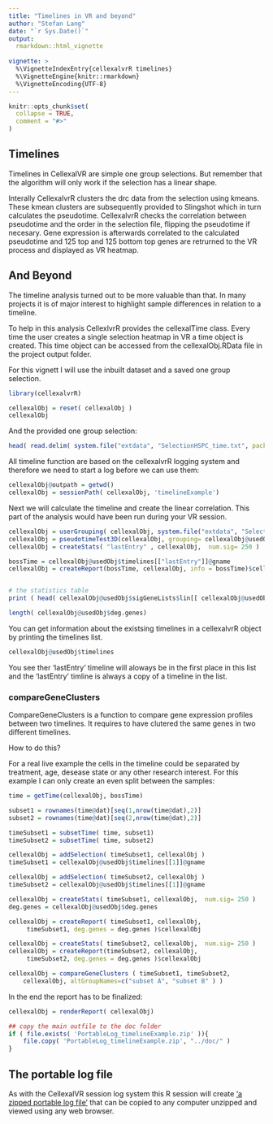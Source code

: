 ---
title: "Timelines in VR and beyond"
author: "Stefan Lang"
date: "`r Sys.Date()`"
output:
  rmarkdown::html_vignette
  
vignette: >
  %\VignetteIndexEntry{cellexalvrR timelines}
  %\VignetteEngine{knitr::rmarkdown}
  %\VignetteEncoding{UTF-8}
---

```{r setup, include = FALSE}
knitr::opts_chunk$set(
  collapse = TRUE,
  comment = "#>"
)
```

## Timelines

Timelines in CellexalVR are simple one group selections. 
But remember that the algorithm will only work if the selection has a linear shape.

Interally CellexalvrR clusters the drc data from the selection using kmeans.
These kmean clusters are subsequently provided to Slingshot which in turn calculates the
pseudotime. CellexalvrR checks the correlation between pseudotime and the order in the selection file,
flipping the pseudotime if necesary.
Gene expression is afterwards correlated to the calculated pseudotime and 125 top and 125 bottom top 
genes are retrurned to the VR process and displayed as VR heatmap.

## And Beyond

The timeline analysis turned out to be more valuable than that.
In many projects it is of major interest to highlight sample differences in relation to a timeline.

To help in this analysis CellexlvrR provides the cellexalTime class. Every time the user creates a single selection heatmap in VR a time object is created. This time object can be accessed from the cellexalObj.RData file in the project output folder.

For this vignett I will use the inbuilt dataset and a saved one group selection.

```{r,message=FALSE}
library(cellexalvrR)

cellexalObj = reset( cellexalObj )
cellexalObj

```

And the provided one group selection:

```{r,message=FALSE}
head( read.delim( system.file("extdata", "SelectionHSPC_time.txt", package="cellexalvrR"), header=F ) )

```

All timeline function are based on the cellexalvrR logging system and therefore we need to start a log before we can use them:

```{r,message=FALSE}

cellexalObj@outpath = getwd()
cellexalObj = sessionPath( cellexalObj, 'timelineExample')


```

Next we will calculate the timeline and create the linear correlation.
This part of the analysis would have been run during your VR session.

```{r,message=FALSE}
cellexalObj = userGrouping( cellexalObj, system.file("extdata", "SelectionHSPC_time.txt",package= "cellexalvrR") )
cellexalObj = pseudotimeTest3D(cellexalObj, grouping= cellexalObj@usedObj$lastGroup )
cellexalObj = createStats( "lastEntry" , cellexalObj,  num.sig= 250 )

bossTime = cellexalObj@usedObj$timelines[["lastEntry"]]@gname
cellexalObj = createReport(bossTime, cellexalObj, info = bossTime)$cellexalObj


# the statistics table
print ( head( cellexalObj@usedObj$sigGeneLists$lin[[ cellexalObj@usedObj$lastGroup ]] ))

length( cellexalObj@usedObj$deg.genes)
```

You can get information about the existsing timelines in a cellexalvrR object by printing the timelines list.

```{r, message=FALSE}
cellexalObj@usedObj$timelines
```

You see ther 'lastEntry' timeline will aloways be in the first place in this list
and the 'lastEntry' timline is always a copy of a timeline in the list.

### compareGeneClusters

CompareGeneClusters is a function to compare gene expression profiles between two timelines.
It requires to have clutered the same genes in two different timelines.

How to do this?

For a real live example the cells in the timeline could be separated by treatment, age, desease state or any other research interest.
For this example I can only create an even split between the samples:

```{r, message=FALSE}
time = getTime(cellexalObj, bossTime)

subset1 = rownames(time@dat)[seq(1,nrow(time@dat),2)]
subset2 = rownames(time@dat)[seq(2,nrow(time@dat),2)]

timeSubset1 = subsetTime( time, subset1)
timeSubset2 = subsetTime( time, subset2)

cellexalObj = addSelection( timeSubset1, cellexalObj )
timeSubset1 = cellexalObj@usedObj$timelines[[1]]@gname

cellexalObj = addSelection( timeSubset2, cellexalObj )
timeSubset2 = cellexalObj@usedObj$timelines[[1]]@gname

cellexalObj = createStats( timeSubset1, cellexalObj,  num.sig= 250 )
deg.genes = cellexalObj@usedObj$deg.genes

cellexalObj = createReport( timeSubset1, cellexalObj, 
     timeSubset1, deg.genes = deg.genes )$cellexalObj

cellexalObj = createStats( timeSubset2, cellexalObj,  num.sig= 250 )
cellexalObj = createReport(timeSubset2, cellexalObj, 
     timeSubset2, deg.genes = deg.genes )$cellexalObj

cellexalObj = compareGeneClusters ( timeSubset1, timeSubset2, 
	cellexalObj, altGroupNames=c("subset A", "subset B" ) )

```

In the end the report has to be finalized:

```{r, message=FALSE}
cellexalObj = renderReport( cellexalObj)
```

```{r, echo=FALSE}
## copy the main outfile to the doc folder
if ( file.exists( 'PortableLog_timelineExample.zip' )){
	file.copy( 'PortableLog_timelineExample.zip', "../doc/" )
}

```

## The portable log file

As with the CellexalVR session log system this R session will create ['a zipped portable log file'](./PortableLog_timelineExample.zip)
that can be copied to any computer unzipped and viewed using any web browser.





